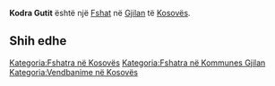 {{Fshat në Kosovës
 | Emri                = Kodra Gutit
| sqi_V_name = Kodrahutit
| sqi_V_FULL_NAME_RO = Kodrahutit
| sqi_V_FULL_NAME_ND_RO = Kodrahutit
| sqi_V_SORT_NAME_RG = KODRAHUTIT
| sqi_V_FULL_NAME_RG = Kodrahutit
| sqi_V_FULL_NAME_ND_RG = Kodrahutit
| srp_N_name = Kodra Gutit
| srp_N_FULL_NAME_RO = Kodra Gutit
| srp_N_FULL_NAME_ND_RO = Kodra Gutit
| srp_N_SORT_NAME_RG = KODRAGUTIT
| srp_N_FULL_NAME_RG = Kodra Gutit
| srp_N_FULL_NAME_ND_RG = Kodra Gutit

 | Emri (Rasa dhanore) = 
 | Figura              = 
 | Shteti              = Kosovo
 | Komuna              = Gjilan
 | Kodi postar         = 
 | Sipërfaqja          = 

 | Popullsia           = 

 | Regj. i popullsisë  = 
 | Dend. e popullsisë  = 
 | Faqja zyrtare       = 
 <!--- Koordinatat ----> 
 | Gjerësia            = 42.407222
 | Gjatësia            = 20.338333
 | Lartësia            = 
}}
'''Kodra Gutit''' është një [[Fshat]] në [[Gjilan]] të [[Kosovës]].

<!-- == Gjeografia == -->
<!-- == Historia == -->
<!-- == Demografia == -->
== Shih edhe ==
{{Komuna Gjilan}}
{{Kosovo-Administrata-Cung}}

[[Kategoria:Fshatra në Kosovës]]
[[Kategoria:Fshatra në Kommunes Gjilan]]
[[Kategoria:Vendbanime në Kosovës]]